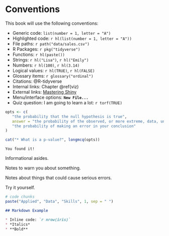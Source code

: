# Conventions

This book will use the following conventions:

* Generic code: `list(number = 1, letter = "A")`
* Highlighted code: `r hl(list(number = 1, letter = "A"))`
* File paths: `r path("data/sales.csv")`
* R Packages: `r pkg("tidyverse")`
* Functions: `r hl(paste())`
* Strings: `r hl("Lisa")`, `r hl("Emily")`
* Numbers: `r hl(100)`, `r hl(3.14)`
* Logical values: `r hl(TRUE)`, `r hl(FALSE)`
* Glossary items: `r glossary("ordinal")`
* Citations: @R-tidyverse
* Internal links: Chapter\ \@ref(viz)
* External links: [Mastering Shiny](https://mastering-shiny.org/){target="_blank"}
* Menu/interface options: **`New File...`**
* Quiz question: I am going to learn a lot: `r torf(TRUE)`

```r
opts <- c(
   "the probability that the null hypothesis is true",
   answer = "the probability of the observed, or more extreme, data, under the assumption that the null-hypothesis is true",
   "the probability of making an error in your conclusion"
)

cat("* What is a p-value?", longmcq(opts))
```


```block
You found it!
```

::: {.info data-latex=""}
Informational asides.
:::

::: {.warning data-latex=""}
Notes to warn you about something.
:::

::: {.dangerous data-latex=""}
Notes about things that could cause serious errors.
:::

::: {.try data-latex=""}
Try it yourself.
:::

```r
# code chunks
paste("Applied", "Data", "Skills", 1, sep = " ")
```


```md
## Markdown Example

* Inline code: `r nrow(iris)`
* *Italics*
* **Bold**
```

